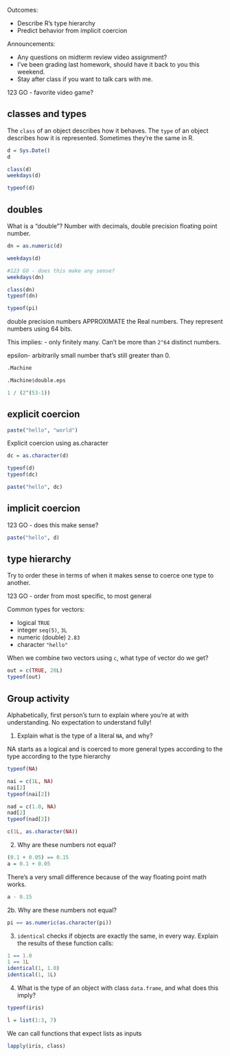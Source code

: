 Outcomes:

- Describe R's type hierarchy
- Predict behavior from implicit coercion

Announcements:

- Any questions on midterm review video assignment?
- I've been grading last homework, should have it back to you this weekend.
- Stay after class if you want to talk cars with me.

123 GO - favorite video game?


## classes and types

The `class` of an object describes how it behaves.
The `type` of an object describes how it is represented.
Sometimes they're the same in R.

```r
d = Sys.Date()
d
```

```r
class(d)
weekdays(d)
```

```r
typeof(d)
```


## doubles

What is a "double"?
Number with decimals, double precision floating point number.

```r
dn = as.numeric(d)

weekdays(d)

#123 GO - does this make any sense?
weekdays(dn)

class(dn)
typeof(dn)
```

```r
typeof(pi)
```

double precision numbers APPROXIMATE the Real numbers.
They represent numbers using 64 bits.

This implies:
- only finitely many. Can't be more than `2^64` distinct numbers.

epsilon- arbitrarily small number that's still greater than 0.

```r
.Machine
```
```r
.Machine$double.eps
```

```r
1 / (2^(53-1))
```


## explicit coercion

```r
paste("hello", "world")
```

Explicit coercion using as.character
```r
dc = as.character(d)

typeof(d)
typeof(dc)
```

```r
paste("hello", dc)
```


## implicit coercion

123 GO - does this make sense?

```r
paste("hello", d)
```


## type hierarchy

Try to order these in terms of when it makes sense to coerce one type to another.

123 GO - order from most specific, to most general

Common types for vectors:

- logical `TRUE`
- integer `seq(5)`, `3L`
- numeric (double) `2.83`
- character `"hello"`

When we combine two vectors using `c`, what type of vector do we get?

```r
out = c(TRUE, 20L)
typeof(out)
```

## Group activity

Alphabetically, first person's turn to explain where you're at with understanding.
No expectation to understand fully!

1. Explain what is the type of a literal `NA`, and why?

NA starts as a logical and is coerced to more general types according to the type according to the type hierarchy 

```r
typeof(NA)
```

```r
nai = c(1L, NA)
nai[2]
typeof(nai[2])
```

```r
nad = c(1.0, NA)
nad[2]
typeof(nad[2])
```

```r
c(1L, as.character(NA))
```

2. Why are these numbers not equal?
```r
(0.1 + 0.05) == 0.15
a = 0.1 + 0.05
```

There's a very small difference because of the way floating point math works.

```r
a - 0.15
```


2b. Why are these numbers not equal?
```r
pi == as.numeric(as.character(pi))
```

3. `identical` checks if objects are exactly the same, in every way.
Explain the results of these function calls:
```r
1 == 1.0
1 == 1L
identical(1, 1.0)
identical(1, 1L)
```

4. What is the type of an object with class `data.frame`, and what does this imply?

```r
typeof(iris)
```

```r
l = list(1:3, 7)
```

We can call functions that expect lists as inputs

```r
lapply(iris, class)
```
